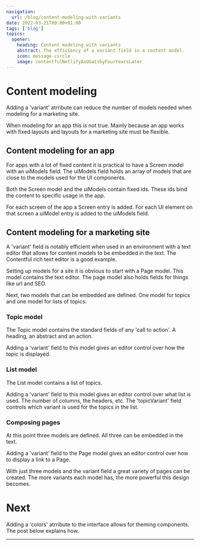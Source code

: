 ```yaml
---
navigation:
  url: /blog/content-modeling-with-variants
date: 2022-03-21T00:00+01:00
tags: ['blog']
topics:
  opener:
    heading: Content modeling with variants
    abstract: The efficiency of a variant field in a content model.
    icon: message-circle
    image: contentfulNetlifyAndGatsbyFourYearsLater
---
```

# Content modeling

Adding a 'variant' atrribute can reduce the number of models needed when
modeling for a marketing site.

When modeling for an app this is not true. Mainly because an app works with
fixed layouts and layouts for a marketing site must be flexible. 

## Content modeling for an app

For apps with a lot of fixed content it is practical to have a Screen model with
an uiModels field. The uiModels field holds an array of models that are close to
the models used for the UI components.

Both the Screen model and the uiModels contain fixed ids. These ids bind the
content to specific usage in the app.

For each screen of the app a Screen entry is added. For each UI element on that
screen a uiModel entry is added to the uiModels field.

## Content modeling for a marketing site

A 'variant' field is notably efficient when used in an environment with a text
editor that allows for content models to be embedded in the text. The Contentful
rich text editor is a good example.

Setting up models for a site it is obvious to start with a Page model. This
model contains the text editor. The page model also holds fields for things like
url and SEO.

Next, two models that can be embedded are defined. One model for topics and one
model for lists of topics.

### Topic model

The Topic model contains the standard fields of any 'call to action'. A heading,
an abstract and an action.

Adding a 'variant' field to this model gives an editor control over how the
topic is displayed.

### List model

The List model contains a list of topics.

Adding a 'variant' field to this model gives an editor control over what list is
used. The number of columns, the headers, etc. The 'topicVariant' field controls
which variant is used for the topics in the list.

### Composing pages

At this point three models are defined. All three can be embedded in the text.

Adding a 'variant' field to the Page model gives an editor control over how to
display a link to a Page.

With just three models and the variant field a great variety of pages can be
created. The more variants each model has, the more powerful this design
becomes.

# Next

Adding a 'colors' atrribute to the interface allows for theming components. The
post below explains how.

---
